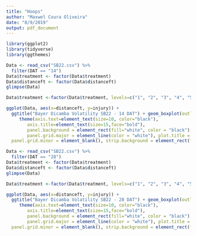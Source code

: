 ```yaml
---
title: "Hoops"
author: "Maxwel Coura Oliveira"
date: "8/9/2019"
output: pdf_document
---
```


```r
library(ggplot2)
library(tidyverse)
library(ggthemes)
```


```r
Data <- read_csv("SB22.csv") %>% 
  filter(DAT == "14")
Data$treatment <- factor(Data$treatment)
Data$distanceft <- factor(Data$distanceft)
glimpse(Data)
```


```r
Data$treatment <-factor(Data$treatment, levels=c("1", "2", "3", "4", "5", "6",  "7", "8"), labels=c("XtendiMax w/ Vaporgrip + PowerMax + MON 51817 - Vaporgrip + Intact", "MON 301621 - RupXtend II Complete", "MON 301621 - RupXtend II Complete + Liberty 280 SL", "MON 119151 - RupXtend II VGrip", "MON 119151 - RupXtend II VGrip + MON 51817 - VaporGrip", "MON 119151 - RupXtend II VGrip + Liberty 280 SL", "MON 119151 - RupXtend II VGrip + Liberty 280 SL + MON 51817 - VaporGrip + Intact", "Untreated"))
```

```r
ggplot(Data, aes(x=distanceft, y=injury)) + 
  ggtitle("Bayer Dicamba Volatility SB22 - 14 DAT") + geom_boxplot(outlier.shape=NA, fill="red", alpha=0.2, width=0.5) + #geom_jitter(shape=1, width = .05) + 
     theme(axis.text=element_text(size=10, color="black"), 
        axis.title=element_text(size=15,face="bold"), 
        panel.background = element_rect(fill="white", color = "black"), 
        panel.grid.major = element_line(color = "white"), plot.title = element_text(lineheight=.8, face="bold", hjust = 0.5),
  panel.grid.minor = element_blank(), strip.background = element_rect(fill="darkgreen", color="white"), strip.text.x = element_text(size = 10, margin = margin(0.1,0,0.1,0, "cm"), color="white")) + ylim(0,60) + facet_wrap(~treatment, ncol = 2) + labs(y="Soybean Injury (%)", x="Distance (ft)", caption = "Source: University of Wisconsin-Madison Weed Science, 2018") + ggsave("SB22-14DAT.png", units="in", width=12, height=6, dpi=300)
```



```r
Data <- read_csv("SB22.csv") %>% 
  filter(DAT == "28")
Data$treatment <- factor(Data$treatment)
Data$distanceft <- factor(Data$distanceft)
glimpse(Data)
```


```r
Data$treatment <-factor(Data$treatment, levels=c("1", "2", "3", "4", "5", "6",  "7", "8"), labels=c("XtendiMax w/ Vaporgrip + PowerMax + MON 51817 - Vaporgrip + Intact", "MON 301621 - RupXtend II Complete", "MON 301621 - RupXtend II Complete + Liberty 280 SL", "MON 119151 - RupXtend II VGrip", "MON 119151 - RupXtend II VGrip + MON 51817 - VaporGrip", "MON 119151 - RupXtend II VGrip + Liberty 280 SL", "MON 119151 - RupXtend II VGrip + Liberty 280 SL + MON 51817 - VaporGrip + Intact", "Untreated"))
```

```r
ggplot(Data, aes(x=distanceft, y=injury)) + 
  ggtitle("Bayer Dicamba Volatility SB22 - 28 DAT") + geom_boxplot(outlier.shape=NA, fill="red", alpha=0.2, width=0.5) + #geom_jitter(shape=1, width = .05) + 
     theme(axis.text=element_text(size=10, color="black"), 
        axis.title=element_text(size=15,face="bold"), 
        panel.background = element_rect(fill="white", color = "black"), 
        panel.grid.major = element_line(color = "white"), plot.title = element_text(lineheight=.8, face="bold", hjust = 0.5),
  panel.grid.minor = element_blank(), strip.background = element_rect(fill="darkgreen", color="white"), strip.text.x = element_text(size = 10, margin = margin(0.2,0,0.2,0, "cm"), color="white")) + ylim(0,60) + facet_wrap(~treatment, ncol = 2) + labs(y="Soybean Injury (%)", x="Distance (ft)", caption = "Source: University of Wisconsin-Madison Weed Science, 2018") + ggsave("SB22-28DAT.png", units="in", width=12, height=6, dpi=300)
```







